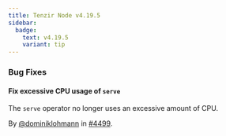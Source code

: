 ```yaml
---
title: Tenzir Node v4.19.5
sidebar:
  badge:
    text: v4.19.5
    variant: tip
---
```


### Bug Fixes

#### Fix excessive CPU usage of `serve`

The `serve` operator no longer uses an excessive amount of CPU.

By [@dominiklohmann](https://github.com/dominiklohmann) in [#4499](https://github.com/tenzir/tenzir/pull/4499).
